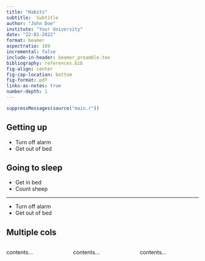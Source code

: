 ```yaml
---
title: "Habits"
subtitle:  Subtitle
author: "John Doe"
institute: "Your University"
date: "22-01-2022"
format: beamer
aspectratio: 169
incremental: false
include-in-header: beamer_preamble.tex
bibliography: references.bib
fig-align: center
fig-cap-location: bottom
fig-format: pdf
links-as-notes: true
number-depth: 1
---
```


```r
suppressMessages(source("main.r")) 
```

## Getting up

- Turn off alarm
- Get out of bed

## Going to sleep

- Get in bed
- Count sheep

---

- Turn off alarm
- Get out of bed

## Multiple cols
:::: {.columns}

::: {.column width="33%"}
contents...
:::

::: {.column width="33%"}
contents...
:::

::: {.column width="33%"}
contents...
:::

::::
